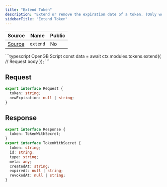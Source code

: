 ```yaml
---
title: "Extend Token"
description: "Extend or remove the expiration date of a token. (Only works on valid tokens.)"
sidebarTitle: "Extend Token"
---
```


| Source                                                                                                      | Name       | Public     |
| ----------------------------------------------------------------------------------------------------------- | ---------- | ---------- |
| [Source](https://github.com/rivet-gg/opengb-registry/tree/main/modules/tokens/scripts/extend.ts) | `extend` | No |

<RequestExample>
```typescript OpenGB Script
const data = await ctx.modules.tokens.extend({
  // Request body
});
```

</RequestExample>

## Request

```typescript
export interface Request {
  token: string;
  newExpiration: null | string;
}
```

## Response

```typescript
export interface Response {
  token: TokenWithSecret;
}
export interface TokenWithSecret {
  token: string;
  id: string;
  type: string;
  meta: any;
  createdAt: string;
  expireAt: null | string;
  revokedAt: null | string;
}
```
